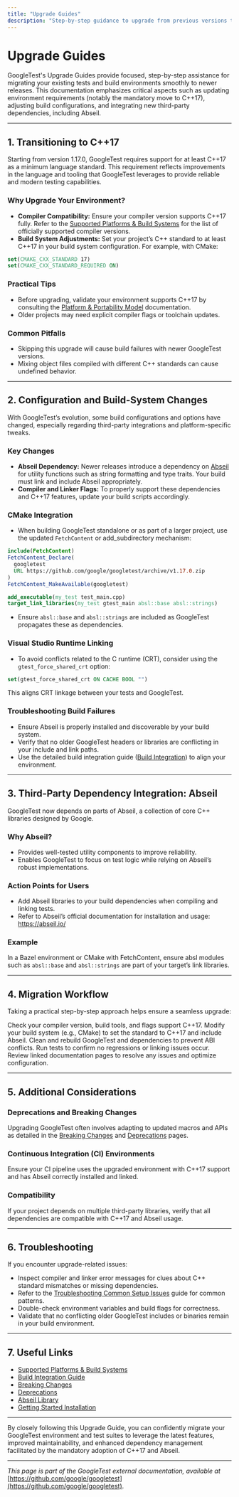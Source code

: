 ```yaml
---
title: "Upgrade Guides"
description: "Step-by-step guidance to upgrade from previous versions to newer ones, with a special focus on environment requirements (such as C++17 migration), configuration changes, and third-party dependency integration like Abseil."
---
```


# Upgrade Guides

GoogleTest's Upgrade Guides provide focused, step-by-step assistance for migrating your existing tests and build environments smoothly to newer releases. This documentation emphasizes critical aspects such as updating environment requirements (notably the mandatory move to C++17), adjusting build configurations, and integrating new third-party dependencies, including Abseil.

---

## 1. Transitioning to C++17

Starting from version 1.17.0, GoogleTest requires support for at least C++17 as a minimum language standard. This requirement reflects improvements in the language and tooling that GoogleTest leverages to provide reliable and modern testing capabilities.

### Why Upgrade Your Environment?

- **Compiler Compatibility:** Ensure your compiler version supports C++17 fully. Refer to the [Supported Platforms & Build Systems](../overview/integration-ecosystem/supported-platforms) for the list of officially supported compiler versions.
- **Build System Adjustments:** Set your project’s C++ standard to at least C++17 in your build system configuration. For example, with CMake:

```cmake
set(CMAKE_CXX_STANDARD 17)
set(CMAKE_CXX_STANDARD_REQUIRED ON)
```

### Practical Tips

- Before upgrading, validate your environment supports C++17 by consulting the [Platform & Portability Model](../concepts/integration_and_scalability/platform_and_portability_model) documentation.
- Older projects may need explicit compiler flags or toolchain updates.

### Common Pitfalls

- Skipping this upgrade will cause build failures with newer GoogleTest versions.
- Mixing object files compiled with different C++ standards can cause undefined behavior.

---

## 2. Configuration and Build-System Changes

With GoogleTest’s evolution, some build configurations and options have changed, especially regarding third-party integrations and platform-specific tweaks.

### Key Changes

- **Abseil Dependency:** Newer releases introduce a dependency on [Abseil](https://github.com/abseil/abseil-cpp) for utility functions such as string formatting and type traits. Your build must link and include Abseil appropriately.
- **Compiler and Linker Flags:** To properly support these dependencies and C++17 features, update your build scripts accordingly.

### CMake Integration

- When building GoogleTest standalone or as part of a larger project, use the updated `FetchContent` or add_subdirectory mechanism:

```cmake
include(FetchContent)
FetchContent_Declare(
  googletest
  URL https://github.com/google/googletest/archive/v1.17.0.zip
)
FetchContent_MakeAvailable(googletest)

add_executable(my_test test_main.cpp)
target_link_libraries(my_test gtest_main absl::base absl::strings)
```

- Ensure `absl::base` and `absl::strings` are included as GoogleTest propagates these as dependencies.

### Visual Studio Runtime Linking

- To avoid conflicts related to the C runtime (CRT), consider using the `gtest_force_shared_crt` option:

```cmake
set(gtest_force_shared_crt ON CACHE BOOL "")
```

This aligns CRT linkage between your tests and GoogleTest.

### Troubleshooting Build Failures

- Ensure Abseil is properly installed and discoverable by your build system.
- Verify that no older GoogleTest headers or libraries are conflicting in your include and link paths.
- Use the detailed build integration guide ([Build Integration](../guides/advanced-scenarios/build-integration)) to align your environment.

---

## 3. Third-Party Dependency Integration: Abseil

GoogleTest now depends on parts of Abseil, a collection of core C++ libraries designed by Google.

### Why Abseil?

- Provides well-tested utility components to improve reliability.
- Enables GoogleTest to focus on test logic while relying on Abseil’s robust implementations.

### Action Points for Users

- Add Abseil libraries to your build dependencies when compiling and linking tests.
- Refer to Abseil’s official documentation for installation and usage: https://abseil.io/

### Example

In a Bazel environment or CMake with FetchContent, ensure absl modules such as `absl::base` and `absl::strings` are part of your target’s link libraries.

---

## 4. Migration Workflow

Taking a practical step-by-step approach helps ensure a seamless upgrade:

<Steps>
<Step title="Validate C++17 Support">
Check your compiler version, build tools, and flags support C++17.
</Step>
<Step title="Update Build Configuration">
Modify your build system (e.g., CMake) to set the standard to C++17 and include Abseil.
</Step>
<Step title="Rebuild Dependencies">
Clean and rebuild GoogleTest and dependencies to prevent ABI conflicts.
</Step>
<Step title="Run Tests and Confirm">
Run tests to confirm no regressions or linking issues occur.
</Step>
<Step title="Consult Documentation">
Review linked documentation pages to resolve any issues and optimize configuration.
</Step>
</Steps>

---

## 5. Additional Considerations

### Deprecations and Breaking Changes

Upgrading GoogleTest often involves adapting to updated macros and APIs as detailed in the [Breaking Changes](../changelog/migration-guides/breaking-changes) and [Deprecations](../changelog/migration-guides/deprecations) pages.

### Continuous Integration (CI) Environments

Ensure your CI pipeline uses the upgraded environment with C++17 support and has Abseil correctly installed and linked.

### Compatibility

If your project depends on multiple third-party libraries, verify that all dependencies are compatible with C++17 and Abseil usage.

---

## 6. Troubleshooting

If you encounter upgrade-related issues:

- Inspect compiler and linker error messages for clues about C++ standard mismatches or missing dependencies.
- Refer to the [Troubleshooting Common Setup Issues](../getting-started/validation-troubleshooting/common-issues) guide for common patterns.
- Double-check environment variables and build flags for correctness.
- Validate that no conflicting older GoogleTest includes or binaries remain in your build environment.

---

## 7. Useful Links

- [Supported Platforms & Build Systems](../overview/integration-ecosystem/supported-platforms)
- [Build Integration Guide](../guides/advanced-scenarios/build-integration)
- [Breaking Changes](../changelog/migration-guides/breaking-changes)
- [Deprecations](../changelog/migration-guides/deprecations)
- [Abseil Library](https://abseil.io/)
- [Getting Started Installation](../getting-started/core-setup/installation-platforms)

---

By closely following this Upgrade Guide, you can confidently migrate your GoogleTest environment and test suites to leverage the latest features, improved maintainability, and enhanced dependency management facilitated by the mandatory adoption of C++17 and Abseil.

---

*This page is part of the GoogleTest external documentation, available at* [https://github.com/google/googletest](https://github.com/google/googletest).